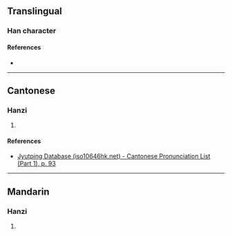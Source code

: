 {{character info/new}}
==Translingual==

===Han character===
{{Han char|rn=38|rad=女|as=08|sn=11|four=|canj=VNAI|ids=⿰女兔}}

====References====
* {{Han ref|kx=0264.190|dkj=06403|dj=0531.110|hdz=21060.130|uh=5A4F|ud=23119}}

----

==Cantonese==

===Hanzi===
{{yue-hanzi|jyut=[[faan3]]|y=faan3}}

# {{rfdef|yue|sort=女08}}

====References====
* [http://www.iso10646hk.net/jp/document/download.jsp Jyutping Database (iso10646hk.net) - Cantonese Pronunciation List (Part 1), p. 93]

----

==Mandarin==

===Hanzi===
{{cmn-hanzi|pin=[[fàn]] ([[fan4]]), [[fù]] ([[fu4]])|wg=fan<sup>4</sup>, fu<sup>4</sup>}}

# {{rfdef|cmn|sort=女08}}